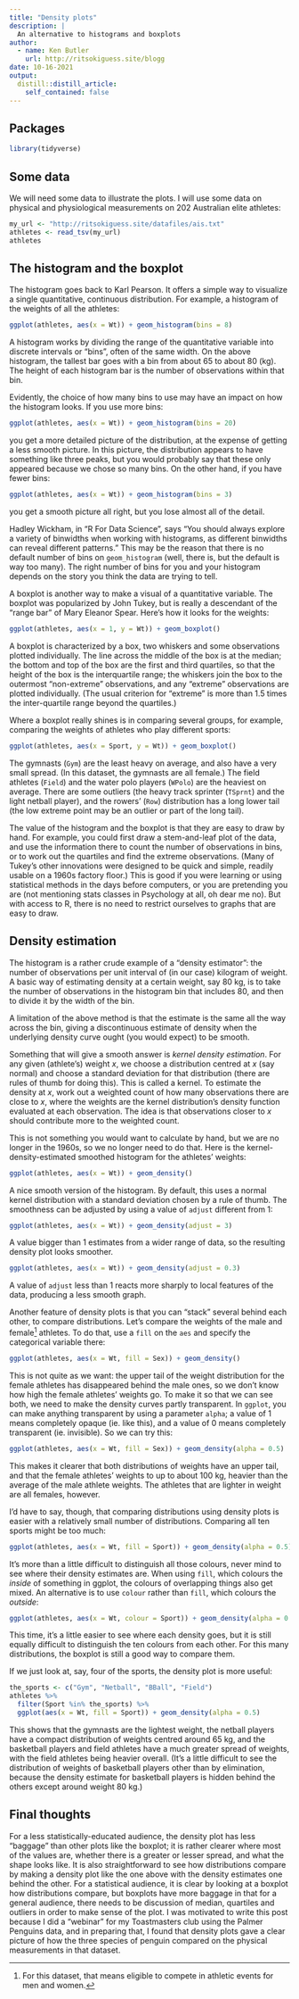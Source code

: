 ```yaml
---
title: "Density plots"
description: |
  An alternative to histograms and boxplots
author:
  - name: Ken Butler
    url: http://ritsokiguess.site/blogg
date: 10-16-2021
output:
  distill::distill_article:
    self_contained: false
---
```



## Packages

```r
library(tidyverse)
```

## Some data

We will need some data to illustrate the plots. I will use some data on physical and physiological measurements on 202 Australian elite athletes:

```r
my_url <- "http://ritsokiguess.site/datafiles/ais.txt"
athletes <- read_tsv(my_url)
athletes
```


## The histogram and the boxplot

The histogram goes back to Karl Pearson. It offers a simple way to visualize a single quantitative, continuous distribution. For example, a histogram of the weights of all the athletes:

```r
ggplot(athletes, aes(x = Wt)) + geom_histogram(bins = 8)
```

A histogram works by dividing the range of the quantitative variable into discrete intervals or "bins", often of the same width. On the above histogram, the tallest bar goes with a bin from about 65 to about 80 (kg). The height of each histogram bar is the number of observations within that bin.

Evidently, the choice of how many bins to use may have an impact on how the histogram looks. If you use more bins:

```r
ggplot(athletes, aes(x = Wt)) + geom_histogram(bins = 20)
```

you get a more detailed picture of the distribution, at the expense of getting a less smooth picture. In this picture, the distribution appears to have something like three peaks, but you would probably say that these only appeared because we chose so many bins. On the other hand, if you have fewer bins:

```r
ggplot(athletes, aes(x = Wt)) + geom_histogram(bins = 3)
```

you get a smooth picture all right, but you lose almost all of the detail.

Hadley Wickham, in "R For Data Science", says "You should always explore a variety of binwidths when working with histograms, as different binwidths can reveal different patterns." This may be the reason that there is no default number of bins on `geom_histogram` (well, there is, but the default is way too many). The right number of bins for you and your histogram depends on the story you think the data are trying to tell.

A boxplot is another way to make a visual of a quantitative variable. The boxplot was popularized by John Tukey, but is really a descendant of the "range bar" of Mary Eleanor Spear.
Here's how it looks for the weights:

```r
ggplot(athletes, aes(x = 1, y = Wt)) + geom_boxplot()
```

A boxplot is characterized by a box, two whiskers and some observations plotted individually. The line across the middle of the box is at the median; the bottom and top of the box are the first and third quartiles, so that the height of the box is the interquartile range; the whiskers join the box to the outermost "non-extreme" observations, and any "extreme" observations are plotted individually. (The usual criterion for "extreme" is more than 1.5 times the inter-quartile range beyond the quartiles.)

Where a boxplot really shines is in comparing several groups, for example, comparing the weights of athletes who play different sports:

```r
ggplot(athletes, aes(x = Sport, y = Wt)) + geom_boxplot()
```

The gymnasts (`Gym`) are the least heavy on average, and also have a very small spread. (In this dataset, the gymnasts are all female.) The field athletes (`Field`) and the water polo players (`WPolo`) are the heaviest on average. There are some outliers (the heavy track sprinter (`TSprnt`) and the light netball player), and the rowers' (`Row`) distribution has a long lower tail (the low extreme point may be an outlier or part of the long tail).


The value of the histogram and the boxplot is that they are easy to draw by hand. For example, you could first draw a stem-and-leaf plot of the data, and use the information there to count the number of observations in bins, or to work out the quartiles and find the extreme observations. (Many of Tukey's other innovations were designed to be quick and simple, readily usable on a 1960s factory floor.) This is good if you were learning or using statistical methods in the days before computers, or you are pretending you are (not mentioning stats classes in Psychology at all, oh dear me no).  But with access to R, there is no need to restrict ourselves to graphs that are easy to draw.

## Density estimation

The histogram is a rather crude example of a "density estimator": the number of observations per unit interval of (in our case) kilogram of weight. A basic way of estimating density at a certain weight, say 80 kg, is to take the number of observations in the histogram bin that includes 80, and then to divide it by the width of the bin. 

A limitation of the above method is that the estimate is the same all the way across the bin, giving a discontinuous estimate of density when the underlying density curve ought (you would expect) to be smooth.

Something that will give a smooth answer is *kernel density estimation*. For any given (athlete's) weight $x$, we choose a distribution centred at $x$ (say normal) and choose a standard deviation for that distribution (there are rules of thumb for doing this). This is called a kernel.  To estimate the density at $x$, work out a weighted count of how many observations there are close to $x$, where the weights are the kernel distribution's density function evaluated at each observation. The idea is that observations closer to $x$ should contribute more to the weighted count.

This is not something you would want to calculate by hand, but we are no longer in the 1960s, so we no longer need to do that. Here is the kernel-density-estimated smoothed histogram for the athletes' weights:


```r
ggplot(athletes, aes(x = Wt)) + geom_density()
```

A nice smooth version of the histogram. By default, this uses a normal kernel distribution with a standard deviation chosen by a rule of thumb. The smoothness can be adjusted by using a value of `adjust` different from 1:

```r
ggplot(athletes, aes(x = Wt)) + geom_density(adjust = 3)
```

A value bigger than 1 estimates from a wider range of data, so the resulting density plot looks smoother.

```r
ggplot(athletes, aes(x = Wt)) + geom_density(adjust = 0.3)
```

A value of `adjust` less than 1 reacts more sharply to local features of the data, producing a less smooth graph. 

Another feature of density plots is that you can "stack" several behind each other, to compare distributions. Let's compare the weights of the male and female^[For this dataset, that means eligible to compete in athletic events for men and women.] athletes. To do that, use a `fill` on the `aes` and specify the categorical variable there:

```r
ggplot(athletes, aes(x = Wt, fill = Sex)) + geom_density()
```

This is not quite as we want: the upper tail of the weight distribution for the female athletes has disappeared behind the male ones, so we don't know how high the female athletes' weights go. To make it so that we can see both, we need to make the density curves partly transparent. In `ggplot`, you can make anything transparent by using a parameter `alpha`; a value of 1 means completely opaque (ie. like this), and a value of 0 means completely transparent (ie. invisible). So we can try this:

```r
ggplot(athletes, aes(x = Wt, fill = Sex)) + geom_density(alpha = 0.5)
```

This makes it clearer that both distributions of weights have an upper tail, and that the female athletes' weights to up to about 100 kg, heavier than the average of the male athlete weights. The athletes that are lighter in weight are all females, however.

I'd have to say, though, that comparing distributions using density plots is easier with a relatively small number of distributions. Comparing all ten sports might be too much:

```r
ggplot(athletes, aes(x = Wt, fill = Sport)) + geom_density(alpha = 0.5)
```

It's more than a little difficult to distinguish all those colours, never mind to see where their density estimates are. When using `fill`, which colours the *inside* of something in ggplot, the colours of overlapping things also get mixed. An alternative is to use `colour` rather than `fill`, which colours the *outside*:


```r
ggplot(athletes, aes(x = Wt, colour = Sport)) + geom_density(alpha = 0.5)
```

This time, it's a little easier to see where each density goes, but it is still equally difficult to distinguish the ten colours from each other. For this many distributions, the boxplot is still a good way to compare them.

If we just look at, say, four of the sports, the density plot is more useful:

```r
the_sports <- c("Gym", "Netball", "BBall", "Field")
athletes %>% 
  filter(Sport %in% the_sports) %>% 
  ggplot(aes(x = Wt, fill = Sport)) + geom_density(alpha = 0.5)
```

This shows that the gymnasts are the lightest weight, the netball players have a compact distribution of weights centred around 65 kg, and the basketball players and field athletes have a much greater spread of weights, with the field athletes being heavier overall. (It's a little difficult to see the distribution of weights of basketball players other than by elimination, because the density estimate for basketball players is hidden behind the others except around weight 80 kg.)

## Final thoughts

For a less statistically-educated audience, the density plot has less "baggage" than other plots like the boxplot; it is rather clearer where most of the values are, whether there is a greater or lesser spread, and what the shape looks like. It is also straightforward to see how distributions compare by making a density plot like the one above with the density estimates one behind the other. For a statistical audience, it is clear by looking at a boxplot how distributions compare, but boxplots have more baggage in that for a general audience, there needs to be discussion of median, quartiles and outliers in order to make sense of the plot. I was motivated to write this post because I did a "webinar" for my Toastmasters club using the Palmer Penguins data, and in preparing that, I found that density plots gave a clear picture of how the three  species of penguin compared on the physical measurements in that dataset.

